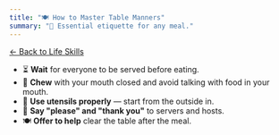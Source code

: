 ```yaml
---
title: "🍽️ How to Master Table Manners"
summary: "🥂 Essential etiquette for any meal."
---
```


[← Back to Life Skills](/lessons/life-skills)

- ⏳ **Wait** for everyone to be served before eating.  
- 👄 **Chew** with your mouth closed and avoid talking with food in your mouth.  
- 🍴 **Use utensils properly** — start from the outside in.  
- 🙏 **Say "please" and "thank you"** to servers and hosts.  
- 🍽️ **Offer to help** clear the table after the meal.  
